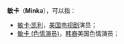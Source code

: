 '''敏卡'''（'''Minka'''），可以指：

*[[敏卡·凯利|敏卡·凯利]]，[[美国|美国]][[电视剧|电视剧]]演员；
*[[敏卡_(色情演员)|敏卡 (色情演员)]]，[[韩裔美国人|韩裔]]美国色情演员；

{{disambig|MK|Cat=二字人名消歧义}}